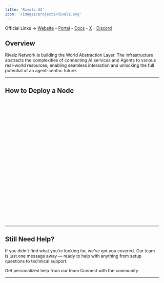 ```yaml
---
title: 'Rivalz AI'
icon: '/images/projects/Rivalz.svg'
---
```


Official Links → [Website](https://rivalz.ai/) - [Portal](https://znode.rivalz.ai/) - [Docs](https://docs.rivalz.ai/) - [X](https://x.com/Rivalz_AI) - [Discord](https://discord.com/invite/rivalzai)

## Overview

Rivalz Network is building the World Abstraction Layer. The infrastructure abstracts the complexities of connecting AI services and Agents to various real-world resources, enabling seamless interaction and unlocking the full potential of an agent-centric future.

---
## How to Deploy a Node
<Frame caption="">
  <iframe 
    width="100%" 
    height="400" 
    title="Rivalz AI zNode" 
    frameBorder="0" 
    allow="accelerometer; autoplay; clipboard-write; encrypted-media; gyroscope; picture-in-picture" 
    allowFullScreen>
  </iframe>
</Frame>


---

## Still Need Help?

If you didn't find what you're looking for, we've got you covered. Our team is just one message away — ready to help with anything from setup questions to technical support.

<CardGroup cols={2}>
  <Card title="Open Support Ticket" icon="rectangle-stack" href="https://discord.com/channels/1217243890352914552/1220638161407836241">
    Get personalized help from our team
  </Card>
  <Card title="Join Discord" icon="message-circle" href="https://discord.com/invite/JDkD4EaqcZ">
    Connect with the community
  </Card>
</CardGroup>

--- 